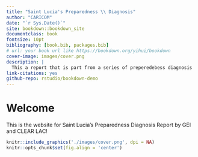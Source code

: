 ```yaml
--- 
title: "Saint Lucia's Preparedness \\ Diagnosis"
author: "CARICOM"
date: "`r Sys.Date()`"
site: bookdown::bookdown_site
documentclass: book
fontsize: 10pt
bibliography: [book.bib, packages.bib]
# url: your book url like https://bookdown.org/yihui/bookdown
cover-image: images/cover.png
description: |
  This a report that is part from a series of preperedebess diagnosis 
link-citations: yes
github-repo: rstudio/bookdown-demo
---
```




# Welcome {-}

This is the website for Saint Lucia's Preparedness Diagnosis Report by GEI and CLEAR LAC!


```r
knitr::include_graphics('./images/cover.png', dpi = NA)
knitr::opts_chunk$set(fig.align = 'center')

```



